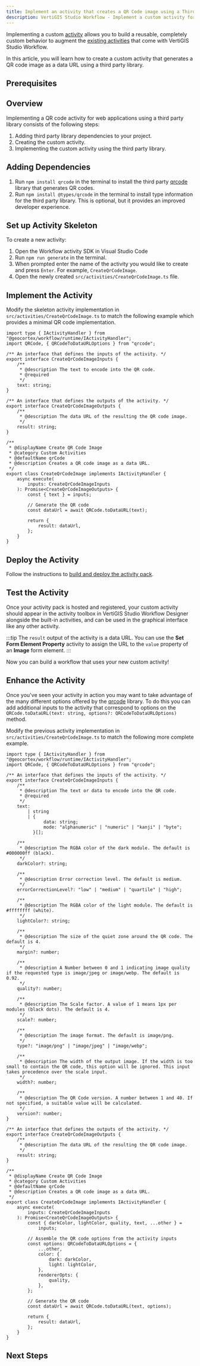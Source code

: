 ```yaml
---
title: Implement an activity that creates a QR Code image using a Third Party Library
description: VertiGIS Studio Workflow - Implement a custom activity for web applications that creates a QR code image using a third party library
---
```


<!-- cspell:ignore qrcode webp -->


Implementing a custom [activity](key-concepts.mdx#activities) allows you to build a reusable, completely custom behavior to augment the [existing activities](https://docs.vertigisstudio.com/workflow/latest/help/Default.htm#wf5/help/activity-reference.htm%3FTocPath%3DActivities%7CActivity%2520Reference%7C_____0) that come with VertiGIS Studio Workflow.

In this article, you will learn how to create a custom activity that generates a QR code image as a data URL using a third party library.

## Prerequisites

<WebPrereqs />

## Overview

Implementing a QR code activity for web applications using a third party library consists of the following steps:

1. Adding third party library dependencies to your project.
1. Creating the custom activity.
1. Implementing the custom activity using the third party library.

## Adding Dependencies

1. Run `npm install qrcode` in the terminal to install the third party [qrcode](https://github.com/soldair/node-qrcode) library that generates QR codes.
1. Run `npm install @types/qrcode` in the terminal to install type information for the third party library. This is optional, but it provides an improved developer experience.

## Set up Activity Skeleton

To create a new activity:

1. Open the Workflow activity SDK in Visual Studio Code
1. Run `npm run generate` in the terminal.
1. When prompted enter the name of the activity you would like to create and press `Enter`. For example, `CreateQrCodeImage`.
1. Open the newly created `src/activities/CreateQrCodeImage.ts` file.

## Implement the Activity

Modify the skeleton activity implementation in `src/activities/CreateQrCodeImage.ts` to match the following example which provides a minimal QR code implementation.

```tsx title="src/activities/CreateQrCodeImage.ts"
import type { IActivityHandler } from "@geocortex/workflow/runtime/IActivityHandler";
import QRCode, { QRCodeToDataURLOptions } from "qrcode";

/** An interface that defines the inputs of the activity. */
export interface CreateQrCodeImageInputs {
    /**
     * @description The text to encode into the QR code.
     * @required
     */
    text: string;
}

/** An interface that defines the outputs of the activity. */
export interface CreateQrCodeImageOutputs {
    /**
     * @description The data URL of the resulting the QR code image.
     */
    result: string;
}

/**
 * @displayName Create QR Code Image
 * @category Custom Activities
 * @defaultName qrCode
 * @description Creates a QR code image as a data URL.
 */
export class CreateQrCodeImage implements IActivityHandler {
    async execute(
        inputs: CreateQrCodeImageInputs
    ): Promise<CreateQrCodeImageOutputs> {
        const { text } = inputs;

        // Generate the QR code
        const dataUrl = await QRCode.toDataURL(text);

        return {
            result: dataUrl,
        };
    }
}
```

## Deploy the Activity

Follow the instructions to [build and deploy the activity pack](sdk-web-overview.mdx#deployment).

## Test the Activity

Once your activity pack is hosted and registered, your custom activity should appear in the activity toolbox in VertiGIS Studio Workflow Designer alongside the built-in activities, and can be used in the graphical interface like any other activity.

:::tip
The `result` output of the activity is a data URL. You can use the **Set Form Element Property** activity to assign the URL to the `value` property of an **Image** form element.
:::

Now you can build a workflow that uses your new custom activity!

## Enhance the Activity

Once you've seen your activity in action you may want to take advantage of the many different options offered by the [qrcode](https://github.com/soldair/node-qrcode) library. To do this you can add additional inputs to the activity that correspond to options on the `QRCode.toDataURL(text: string, options?: QRCodeToDataURLOptions)` method.

Modify the previous activity implementation in `src/activities/CreateQrCodeImage.ts` to match the following more complete example.

```tsx title="src/activities/CreateQrCodeImage.ts"
import type { IActivityHandler } from "@geocortex/workflow/runtime/IActivityHandler";
import QRCode, { QRCodeToDataURLOptions } from "qrcode";

/** An interface that defines the inputs of the activity. */
export interface CreateQrCodeImageInputs {
    /**
     * @description The text or data to encode into the QR code.
     * @required
     */
    text:
        | string
        | {
              data: string;
              mode: "alphanumeric" | "numeric" | "kanji" | "byte";
          }[];

    /**
     * @description The RGBA color of the dark module. The default is #000000ff (black).
     */
    darkColor?: string;

    /**
     * @description Error correction level. The default is medium.
     */
    errorCorrectionLevel?: "low" | "medium" | "quartile" | "high";

    /**
     * @description The RGBA color of the light module. The default is #ffffffff (white).
     */
    lightColor?: string;

    /**
     * @description The size of the quiet zone around the QR code. The default is 4.
     */
    margin?: number;

    /**
     * @description A Number between 0 and 1 indicating image quality if the requested type is image/jpeg or image/webp. The default is 0.92.
     */
    quality?: number;

    /**
     * @description The Scale factor. A value of 1 means 1px per modules (black dots). The default is 4.
     */
    scale?: number;

    /**
     * @description The image format. The default is image/png.
     */
    type?: "image/png" | "image/jpeg" | "image/webp";

    /**
     * @description The width of the output image. If the width is too small to contain the QR code, this option will be ignored. This input takes precedence over the scale input.
     */
    width?: number;

    /**
     * @description The QR Code version. A number between 1 and 40. If not specified, a suitable value will be calculated.
     */
    version?: number;
}

/** An interface that defines the outputs of the activity. */
export interface CreateQrCodeImageOutputs {
    /**
     * @description The data URL of the resulting the QR code image.
     */
    result: string;
}

/**
 * @displayName Create QR Code Image
 * @category Custom Activities
 * @defaultName qrCode
 * @description Creates a QR code image as a data URL.
 */
export class CreateQrCodeImage implements IActivityHandler {
    async execute(
        inputs: CreateQrCodeImageInputs
    ): Promise<CreateQrCodeImageOutputs> {
        const { darkColor, lightColor, quality, text, ...other } =
            inputs;

        // Assemble the QR code options from the activity inputs
        const options: QRCodeToDataURLOptions = {
            ...other,
            color: {
                dark: darkColor,
                light: lightColor,
            },
            rendererOpts: {
                quality,
            },
        };

        // Generate the QR code
        const dataUrl = await QRCode.toDataURL(text, options);

        return {
            result: dataUrl,
        };
    }
}
```

## Next Steps

<UseCaseContainer>
    <UseCaseCard
        title="Learn how to create a QR Code form element"
        description="Learn how to to use this same third party library to create a form element that generates and displays QR codes"
        link={useBaseUrl(
            "docs/workflow/tutorial-web-implement-third-party-qr-code-form-element"
        )}
    />
</UseCaseContainer>
